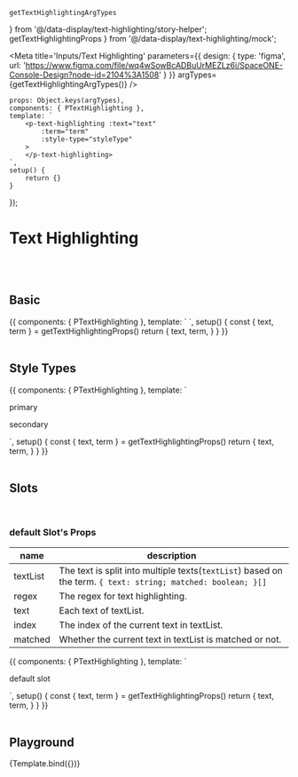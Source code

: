     getTextHighlightingArgTypes
} from '@/data-display/text-highlighting/story-helper';
    getTextHighlightingProps
} from '@/data-display/text-highlighting/mock';


<Meta title='Inputs/Text Highlighting' parameters={{
    design: {
        type: 'figma',
        url: 'https://www.figma.com/file/wq4wSowBcADBuUrMEZLz6i/SpaceONE-Console-Design?node-id=2104%3A1508'
    }
}} argTypes={getTextHighlightingArgTypes()}
/>

    props: Object.keys(argTypes),
    components: { PTextHighlighting },
    template: `
        <p-text-highlighting :text="text"
            :term="term"
            :style-type="styleType"
        >
        </p-text-highlighting>
    `,
    setup() {
        return {}
    }
});


# Text Highlighting
<br/>
<br/>


## Basic

<Canvas>
    <Story name="Basic">
        {{
            components: { PTextHighlighting },
            template: `
        <p-text-highlighting :text="text"
            :term="term"
        >
        </p-text-highlighting>
    `,
            setup() {
                const { text, term } = getTextHighlightingProps()
                return {
                    text,
                    term,
                }
            }
        }}
    </Story>
</Canvas>

<br/>
<br/>

## Style Types

<Canvas>
    <Story name="Style Types">
        {{
            components: { PTextHighlighting },
            template: `
<div>
        <p class="text-lg my-4">primary</p>
        <p-text-highlighting :text="text"
            :term="term"
            style-type="primary"
        >
        </p-text-highlighting>
        <p class="text-lg my-4">secondary</p>
        <p-text-highlighting :text="text"
                             :term="term"
                             style-type="secondary"
        >
        </p-text-highlighting>
</div>
    `,
            setup() {
                const { text, term } = getTextHighlightingProps()
                return {
                    text,
                    term,
                }
            }
        }}
    </Story>
</Canvas>

<br/>
<br/>

## Slots

<br/>

### default Slot's Props

| name | description |
| ---- | ----------- |
| textList | The text is split into multiple texts(```textList```) based on the term. ```{ text: string; matched: boolean; }[]``` |
| regex | The regex for text highlighting. |
| text | Each text of textList. |
| index | The index of the current text in textList. |
| matched | Whether the current text in textList is matched or not. |








<Canvas>
    <Story name="Slots">
        {{
            components: { PTextHighlighting },
            template: `
<div>
        <p class="text-lg my-4">default slot</p>
        <p-text-highlighting :text="text"
            :term="term"
        >
            <template #default="{text, matched}">
                <span class="text-blue" :class="{'!text-black': matched, '!font-bold': matched}">{{text}}</span>
            </template>
        </p-text-highlighting>
</div>
    `,
            setup() {
                const { text, term } = getTextHighlightingProps()
                return {
                    text,
                    term,
                }
            }
        }}
    </Story>
</Canvas>

<br/>
<br/>

## Playground

<Canvas>
    <Story name="Playground">
        {Template.bind({})}
    </Story>
</Canvas>

<ArgsTable story="Playground"/>

